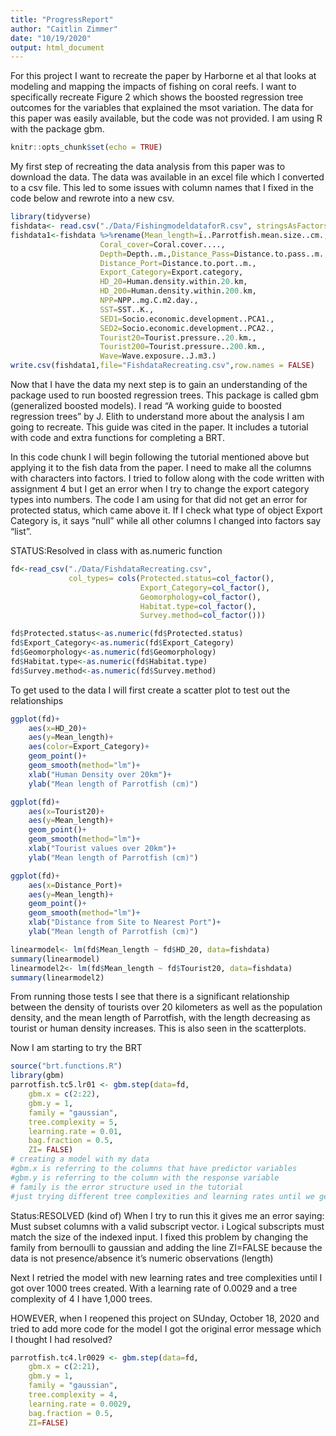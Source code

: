 ```yaml
---
title: "ProgressReport"
author: "Caitlin Zimmer"
date: "10/19/2020"
output: html_document
---
```

For this project I want to recreate the paper by Harborne et al that looks at modeling and mapping the impacts of fishing on coral reefs. I want to specifically recreate Figure 2 which shows the boosted regression tree outcomes for the variables that explained the msot variation. The data for this paper was easily available, but the code was not provided. I am using R with the package gbm. 
```r
knitr::opts_chunk$set(echo = TRUE)
```
My first step of recreating the data analysis from this paper was to download the data. The data was available in an excel file which I converted to a csv file. This led to some issues with column names that I fixed in the code below and rewrote into a new csv. 

```r
library(tidyverse)
fishdata<- read.csv("./Data/FishingmodeldataforR.csv", stringsAsFactors = TRUE)
fishdata1<-fishdata %>%rename(Mean_length=ï..Parrotfish.mean.size..cm.,
                    Coral_cover=Coral.cover....,
                    Depth=Depth..m.,Distance_Pass=Distance.to.pass..m.,
                    Distance_Port=Distance.to.port..m.,
                    Export_Category=Export.category, 
                    HD_20=Human.density.within.20.km, 
                    HD_200=Human.density.within.200.km,
                    NPP=NPP..mg.C.m2.day.,
                    SST=SST..K.,
                    SED1=Socio.economic.development..PCA1.,
                    SED2=Socio.economic.development..PCA2.,
                    Tourist20=Tourist.pressure..20.km.,
                    Tourist200=Tourist.pressure..200.km., 
                    Wave=Wave.exposure..J.m3.)
write.csv(fishdata1,file="FishdataRecreating.csv",row.names = FALSE)
```


Now that I have the data my next step is to gain an understanding of the package used to run boosted regression trees. This package is called gbm (generalized boosted models). I read "A working guide to boosted regression trees" by J. Elith to understand more about the analysis I am going to recreate. This guide was cited in the paper. It includes a tutorial with code and extra functions for completing a BRT. 

In this code chunk I will begin following the tutorial mentioned above but applying it to the fish data from the paper. I need to make all the columns with characters into factors. I tried to follow along with the code written with assignment 4 but I get an error when I try to change the export category types into numbers. The code I am using for that did not get an error for protected status, which came above it. If I check what type of object Export Category is, it says "null" while all other columns I changed into factors say "list".

STATUS:Resolved in class with as.numeric function
```r
fd<-read_csv("./Data/FishdataRecreating.csv",
             col_types= cols(Protected.status=col_factor(),
                             Export_Category=col_factor(),
                             Geomorphology=col_factor(),
                             Habitat.type=col_factor(),
                             Survey.method=col_factor()))

fd$Protected.status<-as.numeric(fd$Protected.status)
fd$Export_Category<-as.numeric(fd$Export_Category)
fd$Geomorphology<-as.numeric(fd$Geomorphology)
fd$Habitat.type<-as.numeric(fd$Habitat.type)
fd$Survey.method<-as.numeric(fd$Survey.method)
```

To get used to the data I will first create a scatter plot to test out the relationships
```r
ggplot(fd)+
    aes(x=HD_20)+
    aes(y=Mean_length)+
    aes(color=Export_Category)+
    geom_point()+
    geom_smooth(method="lm")+
    xlab("Human Density over 20km")+
    ylab("Mean length of Parrotfish (cm)")

ggplot(fd)+
    aes(x=Tourist20)+
    aes(y=Mean_length)+
    geom_point()+
    geom_smooth(method="lm")+
    xlab("Tourist values over 20km")+
    ylab("Mean length of Parrotfish (cm)")

ggplot(fd)+
    aes(x=Distance_Port)+
    aes(y=Mean_length)+
    geom_point()+
    geom_smooth(method="lm")+
    xlab("Distance from Site to Nearest Port")+
    ylab("Mean length of Parrotfish (cm)")

linearmodel<- lm(fd$Mean_length ~ fd$HD_20, data=fishdata)
summary(linearmodel)
linearmodel2<- lm(fd$Mean_length ~ fd$Tourist20, data=fishdata)
summary(linearmodel2)
```
From running those tests I see that there is a significant relationship between the density of tourists over 20 kilometers as well as the population density, and the mean length of Parrotfish, with the length decreasing as tourist or human density increases. This is also seen in the scatterplots. 

Now I am starting to try the BRT
```r
source("brt.functions.R")
library(gbm)
parrotfish.tc5.lr01 <- gbm.step(data=fd, 
    gbm.x = c(2:22),
    gbm.y = 1,
    family = "gaussian",
    tree.complexity = 5,
    learning.rate = 0.01,
    bag.fraction = 0.5,
    ZI= FALSE)
# creating a model with my data
#gbm.x is referring to the columns that have predictor variables
#gbm.y is referring to the column with the response variable
# family is the error structure used in the tutorial
#just trying different tree complexities and learning rates until we get a model with enough trees (over 1000)
```
Status:RESOLVED (kind of)
When I try to run this it gives me an error saying: Must subset columns with a valid subscript vector. i Logical subscripts must match the size of the indexed input.
I fixed this problem by changing the family from bernoulli to gaussian and adding the line ZI=FALSE because the data is not presence/absence it's numeric observations (length)

Next I retried the model with new learning rates and tree complexities until I got over 1000 trees created. With a learning rate of 0.0029 and a tree complexity of 4 I have 1,000 trees.

HOWEVER, when I reopened this project on SUnday, October 18, 2020 and tried to add more code for the model I got the original error message which I thought I had resolved? 
```r
parrotfish.tc4.lr0029 <- gbm.step(data=fd, 
    gbm.x = c(2:21),
    gbm.y = 1,
    family = "gaussian",
    tree.complexity = 4,
    learning.rate = 0.0029,
    bag.fraction = 0.5,
    ZI=FALSE)
```

